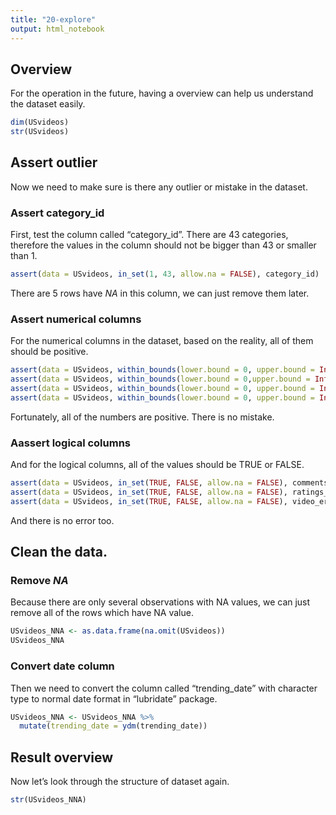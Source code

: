 ```yaml
---
title: "20-explore"
output: html_notebook
---
```


## Overview

For the operation in the future, having a overview can help us understand the dataset easily.

```r
dim(USvideos)
str(USvideos)
```


## Assert outlier

Now we need to make sure is there any outlier or mistake in the dataset.


### Assert category_id

First, test the column called "category_id". There are 43 categories, therefore the values in the column should not be bigger than 43 or smaller than 1.

```r
assert(data = USvideos, in_set(1, 43, allow.na = FALSE), category_id) 
```

There are 5 rows have *NA* in this column, we can just remove them later.

### Assert numerical columns

For the numerical columns in the dataset, based on the reality, all of them should be positive.

```r
assert(data = USvideos, within_bounds(lower.bound = 0, upper.bound = Inf, allow.na = FALSE), views)
assert(data = USvideos, within_bounds(lower.bound = 0,upper.bound = Inf, allow.na = FALSE), likes)
assert(data = USvideos, within_bounds(lower.bound = 0, upper.bound = Inf, allow.na = FALSE), dislikes)
assert(data = USvideos, within_bounds(lower.bound = 0, upper.bound = Inf, allow.na = FALSE), comment_count)
```

Fortunately, all of the numbers are positive. There is no mistake.

### Aassert logical columns

And for the logical columns, all of the values should be TRUE or FALSE.

```r
assert(data = USvideos, in_set(TRUE, FALSE, allow.na = FALSE), comments_disabled)
assert(data = USvideos, in_set(TRUE, FALSE, allow.na = FALSE), ratings_disabled)
assert(data = USvideos, in_set(TRUE, FALSE, allow.na = FALSE), video_error_or_removed) 
```

And there is no error too.


## Clean the data. 

### Remove *NA*

Because there are only several observations with NA values, we can just remove all of the rows which have NA value.
```r
USvideos_NNA <- as.data.frame(na.omit(USvideos))
USvideos_NNA
```

### Convert date column

Then we need to convert the column called "trending_date" with character type to normal date format in "lubridate" package.

```r
USvideos_NNA <- USvideos_NNA %>%
  mutate(trending_date = ydm(trending_date))
```


## Result overview

Now let's look through the structure of dataset again.

```r
str(USvideos_NNA)
```

